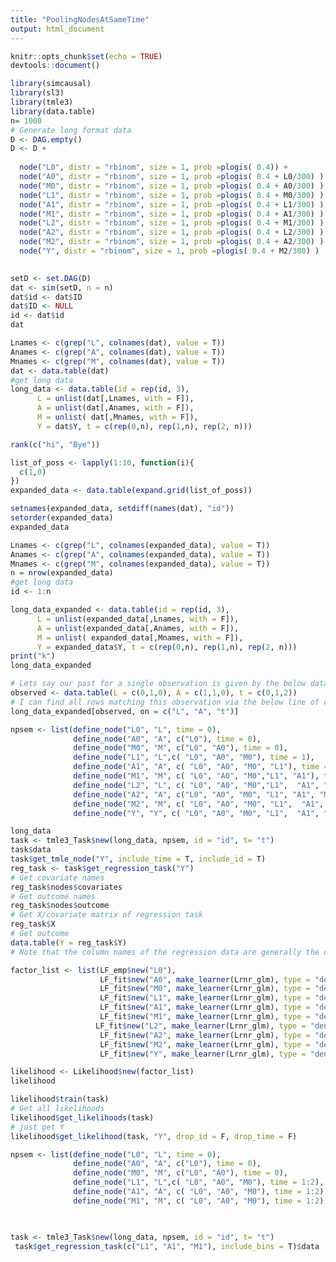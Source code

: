```yaml
---
title: "PoolingNodesAtSameTime"
output: html_document
---
```


```r
knitr::opts_chunk$set(echo = TRUE)
devtools::document()
```


```r
library(simcausal)
library(sl3)
library(tmle3)
library(data.table)
n= 1000
# Generate long format data
D <- DAG.empty()
D <- D +
 
  node("L0", distr = "rbinom", size = 1, prob =plogis( 0.4)) +
  node("A0", distr = "rbinom", size = 1, prob =plogis( 0.4 + L0/300) ) +
  node("M0", distr = "rbinom", size = 1, prob =plogis( 0.4 + A0/300) ) +
  node("L1", distr = "rbinom", size = 1, prob =plogis( 0.4 + M0/300) ) +
  node("A1", distr = "rbinom", size = 1, prob =plogis( 0.4 + L1/300) ) +
  node("M1", distr = "rbinom", size = 1, prob =plogis( 0.4 + A1/300) ) +
  node("L2", distr = "rbinom", size = 1, prob =plogis( 0.4 + M1/300) ) +
  node("A2", distr = "rbinom", size = 1, prob =plogis( 0.4 + L2/300) ) +
  node("M2", distr = "rbinom", size = 1, prob =plogis( 0.4 + A2/300) ) +
  node("Y", distr = "rbinom", size = 1, prob =plogis( 0.4 + M2/300) )
 

setD <- set.DAG(D)
dat <- sim(setD, n = n)
dat$id <- dat$ID
dat$ID <- NULL
id <- dat$id
dat

Lnames <- c(grep("L", colnames(dat), value = T))
Anames <- c(grep("A", colnames(dat), value = T))
Mnames <- c(grep("M", colnames(dat), value = T))
dat <- data.table(dat)
#get long data
long_data <- data.table(id = rep(id, 3), 
      L = unlist(dat[,Lnames, with = F]),
      A = unlist(dat[,Anames, with = F]),
      M = unlist( dat[,Mnames, with = F]),
      Y = dat$Y, t = c(rep(0,n), rep(1,n), rep(2, n)))
```
```r
rank(c("hi", "Bye"))

```


```r
list_of_poss <- lapply(1:10, function(i){
  c(1,0)
})
expanded_data <- data.table(expand.grid(list_of_poss))

setnames(expanded_data, setdiff(names(dat), "id"))
setorder(expanded_data)
expanded_data

Lnames <- c(grep("L", colnames(expanded_data), value = T))
Anames <- c(grep("A", colnames(expanded_data), value = T))
Mnames <- c(grep("M", colnames(expanded_data), value = T))
n = nrow(expanded_data)
#get long data
id <- 1:n

long_data_expanded <- data.table(id = rep(id, 3), 
      L = unlist(expanded_data[,Lnames, with = F]),
      A = unlist(expanded_data[,Anames, with = F]),
      M = unlist( expanded_data[,Mnames, with = F]),
      Y = expanded_data$Y, t = c(rep(0,n), rep(1,n), rep(2, n)))
print("k")
long_data_expanded

# Lets say our past for a single observation is given by the below data.table
observed <- data.table(L = c(0,1,0), A = c(1,1,0), t = c(0,1,2))
# I can find all rows matching this observation via the below line of code
long_data_expanded[observed, on = c("L", "A", "t")]
```



```r
npsem <- list(define_node("L0", "L", time = 0),
              define_node("A0", "A", c("L0"), time = 0),
              define_node("M0", "M", c("L0", "A0"), time = 0),
              define_node("L1", "L",c( "L0", "A0", "M0"), time = 1),
              define_node("A1", "A", c( "L0", "A0", "M0", "L1"), time = 1),
              define_node("M1", "M", c( "L0", "A0", "M0","L1", "A1"), time = 1), 
              define_node("L2", "L", c( "L0", "A0", "M0","L1",  "A1", "M1"), time = 2),
              define_node("A2", "A", c("L0", "A0", "M0", "L1", "A1", "M1", "L2"), time = 2),
              define_node("M2", "M", c( "L0", "A0", "M0", "L1",  "A1", "M1", "A2", "L2"), time = 2),
              define_node("Y", "Y", c( "L0", "A0", "M0", "L1",  "A1", "M1", "A2", "L2", "M2"), time = 2))

long_data
task <- tmle3_Task$new(long_data, npsem, id = "id", t= "t")
task$data
task$get_tmle_node("Y", include_time = T, include_id = T)
reg_task <- task$get_regression_task("Y")
# Get covariate names
reg_task$nodes$covariates
# Get outcome names
reg_task$nodes$outcome
# Get X/covariate matrix of regression task
reg_task$X
# Get outcome 
data.table(Y = reg_task$Y)
# Note that the column names of the regression data are generally the column names in long_data. If there are repeats they are made unique by adding .1, .2, etc.
```



```r
factor_list <- list(LF_emp$new("L0"),
                    LF_fit$new("A0", make_learner(Lrnr_glm), type = "density"),
                    LF_fit$new("M0", make_learner(Lrnr_glm), type = "density"),
                    LF_fit$new("L1", make_learner(Lrnr_glm), type = "density"),
                    LF_fit$new("A1", make_learner(Lrnr_glm), type = "density"),
                    LF_fit$new("M1", make_learner(Lrnr_glm), type = "density"),
                   LF_fit$new("L2", make_learner(Lrnr_glm), type = "density"),
                    LF_fit$new("A2", make_learner(Lrnr_glm), type = "density"),
                    LF_fit$new("M2", make_learner(Lrnr_glm), type = "density"),
                    LF_fit$new("Y", make_learner(Lrnr_glm), type = "density"))

likelihood <- Likelihood$new(factor_list)
likelihood
```


```r
likelihood$train(task)
# Get all likelihoods
likelihood$get_likelihoods(task)
# just get Y
likelihood$get_likelihood(task, "Y", drop_id = F, drop_time = F)
```





```r


npsem <- list(define_node("L0", "L", time = 0),
              define_node("A0", "A", c("L0"), time = 0),
              define_node("M0", "M", c("L0", "A0"), time = 0),
              define_node("L1", "L",c( "L0", "A0", "M0"), time = 1:2),
              define_node("A1", "A", c( "L0", "A0", "M0"), time = 1:2),
              define_node("M1", "M", c( "L0", "A0", "M0"), time = 1:2))
             


task <- tmle3_Task$new(long_data, npsem, id = "id", t= "t")
 task$get_regression_task(c("L1", "A1", "M1"), include_bins = T)$data


```




